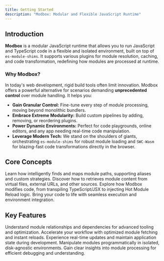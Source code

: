 ```yaml
---
title: Getting Started
description: "Modbox: Modular and Flexible JavaScript Runtime"
---
```


## Introduction

**Modbox** is a modular JavaScript runtime that allows you to run JavaScript and TypeScript code in a flexible and isolated environment, built on top of `es-module-shims`. It supports various plugins for module resolution, caching, and code transformation, redefining how modules are processed at runtime.

### Why Modbox?

In today's web development, rigid build tools often limit innovation. Modbox offers a powerful alternative for scenarios demanding **unprecedented control** over module handling. It helps you:

- **Gain Granular Control:** Fine-tune every step of module processing, moving beyond monolithic bundlers.
- **Embrace Extreme Modularity:** Build custom pipelines by adding, removing, or reordering plugins.
- **Power Dynamic Environments:** Perfect for code playgrounds, online editors, and any app needing real-time code manipulation.
- **Leverage Modern Tech:** We stand on the shoulders of giants, orchestrating `es-module-shims` for robust module loading and `SWC-Wasm` for blazing-fast code transformations directly in the browser.

## Core Concepts

<Cards className="grid-cols-2">
  <Card href="/docs/core-concepts/resolvers" title="Resolvers">
    Learn how intelligently finds and maps module paths, supporting aliases and
    custom strategies.
  </Card>
  <Card href="/docs/core-concepts/fetchers" title="Fetchers">
    Discover how to retrieves module content from virtual files, external URLs,
    and other sources.
  </Card>
  <Card href="/docs/core-concepts/transformers" title="Transformers">
    Explore how Modbox modifies code, from transpiling TypeScript/JSX to
    injecting Hot Module Reload logic.
  </Card>
  <Card href="/docs/core-concepts/runtimes" title="Runtime">
    Bring your code to life with seamless execution and environment integration.
  </Card>
</Cards>

## Key Features

<Cards>
  <Card href="/docs/core-concepts/analyzers" title="Analyzer">
    Understand module relationships and dependencies for advanced tooling and
    optimization.
  </Card>
  <Card href="/docs/core-concepts/runtimes" title="Cache">
    Accelerate your workflow with optimized module fetching and instant reloads.
  </Card>
  <Card
    href="/docs/core-concepts/runtimes"
    title="Hot Module Reload (HMR) / Fast Refresh"
  >
    Experience real-time updates and maintain application state during
    development.
  </Card>
  <Card href="/docs/core-concepts/runtimes" title="Virtual File System">
    Manipulate modules programmatically in isolated, disk-agnostic environments.
  </Card>
  <Card href="/docs/core-concepts/runtimes" title="Debugging and Logging">
    Gain clear insights into module processing for efficient debugging and
    understanding.
  </Card>
</Cards>
